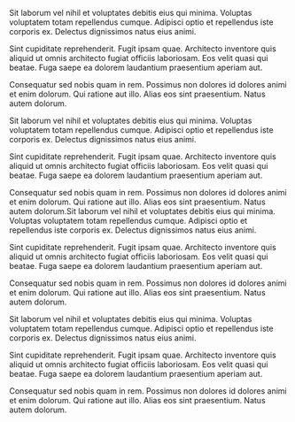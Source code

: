 Sit laborum vel nihil et voluptates debitis eius qui minima. Voluptas voluptatem totam repellendus cumque. Adipisci optio et repellendus iste corporis ex. Delectus dignissimos natus eius animi.
 
Sint cupiditate reprehenderit. Fugit ipsam quae. Architecto inventore quis aliquid ut omnis architecto fugiat officiis laboriosam. Eos velit quasi qui beatae. Fuga saepe ea dolorem laudantium praesentium aperiam aut.
 
Consequatur sed nobis quam in rem. Possimus non dolores id dolores animi et enim dolorum. Qui ratione aut illo. Alias eos sint praesentium. Natus autem dolorum.

Sit laborum vel nihil et voluptates debitis eius qui minima. Voluptas voluptatem totam repellendus cumque. Adipisci optio et repellendus iste corporis ex. Delectus dignissimos natus eius animi.
 
Sint cupiditate reprehenderit. Fugit ipsam quae. Architecto inventore quis aliquid ut omnis architecto fugiat officiis laboriosam. Eos velit quasi qui beatae. Fuga saepe ea dolorem laudantium praesentium aperiam aut.
 
Consequatur sed nobis quam in rem. Possimus non dolores id dolores animi et enim dolorum. Qui ratione aut illo. Alias eos sint praesentium. Natus autem dolorum.Sit laborum vel nihil et voluptates debitis eius qui minima. Voluptas voluptatem totam repellendus cumque. Adipisci optio et repellendus iste corporis ex. Delectus dignissimos natus eius animi.
 
Sint cupiditate reprehenderit. Fugit ipsam quae. Architecto inventore quis aliquid ut omnis architecto fugiat officiis laboriosam. Eos velit quasi qui beatae. Fuga saepe ea dolorem laudantium praesentium aperiam aut.
 
Consequatur sed nobis quam in rem. Possimus non dolores id dolores animi et enim dolorum. Qui ratione aut illo. Alias eos sint praesentium. Natus autem dolorum.

Sit laborum vel nihil et voluptates debitis eius qui minima. Voluptas voluptatem totam repellendus cumque. Adipisci optio et repellendus iste corporis ex. Delectus dignissimos natus eius animi.
 
Sint cupiditate reprehenderit. Fugit ipsam quae. Architecto inventore quis aliquid ut omnis architecto fugiat officiis laboriosam. Eos velit quasi qui beatae. Fuga saepe ea dolorem laudantium praesentium aperiam aut.
 
Consequatur sed nobis quam in rem. Possimus non dolores id dolores animi et enim dolorum. Qui ratione aut illo. Alias eos sint praesentium. Natus autem dolorum.